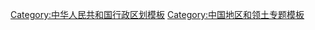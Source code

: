 {{Navbox
|name=Hunan topics
|state= {{{state<includeonly>|collapsed</includeonly>}}}
|title=[[湖南]]专题
|listclass = hlist
|above = [[长沙市|长沙]] ([[中华人民共和国省会列表|省会]])
|below = {{icon|category}} '''[[:Category:湖南|分类]]'''&nbsp;&nbsp;&nbsp;&nbsp;[[File:Commons-logo.svg|16x16px|link=|alt=]] '''[[commons:Category:Hunan|共享资源]]'''
|evenstyle = background:#F4F0EC

|group1=[[:Category:湖南|总体]] 
|list1=
* [[湖南历史|历史]]
* [[湖南政治|政治]]
* [[湖南经济|经济]] 

|group2=[[湖南地理|地理]]
|list2=
* [[洞庭湖]] 
* [[长江]] 
* [[湘江]] 
* [[资江]] 
* [[沅江]] 
* [[澧水]] 
* [[武陵山脉]] 
* [[雪峰山脉]] 
* [[南岭]] 
* [[罗霄山脉]] 
* [[酃峰]]
* [[壶瓶山]]

|group3=[[湖南省高等学校列表|教育]]
|list3=
* [[中南大学]]
* [[湖南大学]]
* [[湖南师范大学]] 
* [[国防科技大学]] 
* [[湘潭大学]] 
* [[湖南农业大学]] 
* [[湖南科技大学]] 

|group4=[[湖湘文化|文化]]
|list4=
* [[湖湘民系]]
* [[湖湘文化]]
* [[湘剧]]
* [[湘绣]]
* [[湘语]] 
* [[湘南土话]]
* [[长沙花鼓戏]]
* [[女书|女书书写系统]]
* [[瓦乡话]]
* [[苗族]]
* [[苗语湘西方言]]
* [[土家族]]
* [[土家语]]
* [[程朱理学]]
* [[岳麓书院]] 
* [[石鼓书院]]
* [[湖南卫视]]


|group5=[[湘菜|饮食]]
|list5=
* [[湘菜]]
* [[辣椒]]
* [[火宫殿小吃]]
* [[臭豆腐|长沙臭豆腐]]
* [[剁椒鱼头]]
* [[农家小炒肉]]
* [[东安子鸡]]
* [[辣子鸡丁]]
* [[湘味小河虾]]
* [[口味虾]]
* [[红烧肉|毛式红烧肉]]
* [[腊肉|湖南腊肉]]
* [[擂茶|湖南擂茶]]
* [[冰糖湘莲]]

|group6=旅游景点
|list6=
* [[武陵源]]
* [[天门山 (张家界)|天门山]]
* [[岳阳楼]]
* [[君山岛]]
* [[南岳衡山]] 
* [[韶山旅游区]]
* [[橘子洲]]
* [[老司城遗址|老司城]]
* [[凤凰古城]]
* [[苗疆长城]]
* [[马王堆汉墓]]
}}<noinclude>


{{collapsible option |state=collapsed}}

[[Category:中华人民共和国行政区划模板]]
[[Category:中国地区和领土专题模板]]
[[Category:湖南| ]]
</noinclude>